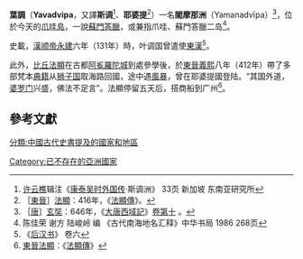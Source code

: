 '''葉調'''（'''Yavadvipa'''，又譯'''斯调'''<ref>[[许云樵|许云樵]]辑注《[[康泰吴时外国传|康泰吴时外国传]]·斯调洲》 33页 新加坡 东南亚研究所</ref>、'''耶婆提'''<ref>［[[東晉|東晉]]］[[法顯|法顯]]：416年，《[[法顯傳|法顯傳]]》。</ref>）一名'''閻摩那洲'''（Yamanadvīpa）<ref>［[[唐|唐]]］[[玄奘|玄奘]]：646年，《[[大唐西域記|大唐西域記]]》[http://zh.wikisource.org/wiki/大唐西域記/10 卷第十] {{Wayback|url=http://zh.wikisource.org/wiki/%E5%A4%A7%E5%94%90%E8%A5%BF%E5%9F%9F%E8%A8%98/10 |date=20190612215608 }}。</ref>，位於今天的[[爪哇島|爪哇島]]，一說[[蘇門答臘|蘇門答臘]]，或兼指爪哇、蘇門答臘二岛<ref>陈佳荣 谢方 陆峻岭 编 《古代南海地名汇释》中华书局 1986 268页</ref>。

史載，[[漢顺帝|漢顺帝]][[永建_(东汉)|永建]]六年（131年）時，叶调国曾遣使[[東漢|東漢]]<ref>《[[后汉书|后汉书]]》 卷六</ref>。

此外，[[比丘|比丘]][[法顯|法顯]]在古都[[阿㝹羅陀城|阿㝹羅陀城]]到處參學後，於[[東晉|東晉]][[义熙_(东晋)|義熙]]八年（412年）帶了多部梵本[[典籍|典籍]]从[[狮子国|狮子国]]取海路回國，途中遇[[風暴|風暴]]，曾在耶婆提國登陆。“其国外道，[[婆罗门|婆罗门]]兴盛，佛法不足言”。法顯停留五天后，搭商船到广州<ref>[[東晉|東晉]][[法顯|法顯]]：《[[法顯傳|法顯傳]]》</ref>。

==參考文獻==
<references />

[[分類:中國古代史書提及的國家和地區|分類:中國古代史書提及的國家和地區]]
[[Category:已不存在的亞洲國家|Category:已不存在的亞洲國家]]